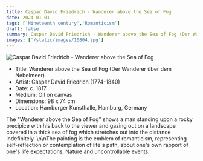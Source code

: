 ```yaml
---
title: Caspar David Friedrich - Wanderer above the Sea of Fog
date: 2024-01-01
tags: ['Nineteenth century','Romanticism']
draft: false
summary: Caspar David Friedrich - Wanderer above the Sea of Fog (Der Wanderer über dem Nebelmeer)
images: ['/static/images/10804.jpg']
---
```


![Caspar David Friedrich - Wanderer above the Sea of Fog](/static/images/10804.jpg)

* Title: Wanderer above the Sea of Fog (Der Wanderer über dem Nebelmeer)
* Artist: Caspar David Friedrich (1774-1840)
* Date: c. 1817
* Medium: Oil on canvas
* Dimensions: 98 x 74 cm
* Location: Hamburger Kunsthalle, Hamburg, Germany

The \"Wanderer above the Sea of Fog\" shows a man standing upon a rocky precipice with his back to the viewer and gazing out on a landscape covered in a thick sea of fog which stretches out into the distance indefinitely. \n\nThe painting is the emblem of romanticism, representing self-reflection or contemplation of life's path, about one's own rapport of one's life expectations, Nature and uncontrollable events.
